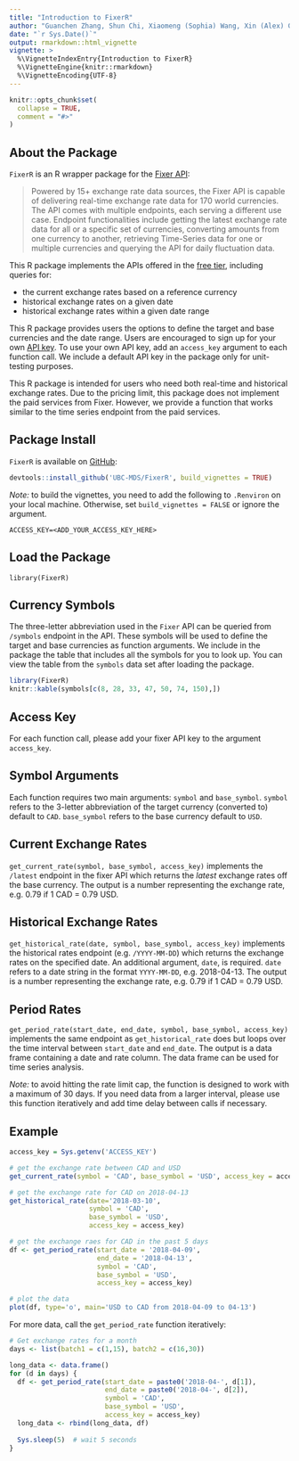 ```yaml
---
title: "Introduction to FixerR"
author: "Guanchen Zhang, Shun Chi, Xiaomeng (Sophia) Wang, Xin (Alex) Guo"
date: "`r Sys.Date()`"
output: rmarkdown::html_vignette
vignette: >
  %\VignetteIndexEntry{Introduction to FixerR}
  %\VignetteEngine{knitr::rmarkdown}
  %\VignetteEncoding{UTF-8}
---
```


```r
knitr::opts_chunk$set(
  collapse = TRUE,
  comment = "#>"
)
```

## About the Package

`FixerR` is an R wrapper package for the [Fixer API](https://fixer.io):

> Powered by 15+ exchange rate data sources, the Fixer API is capable of delivering real-time exchange rate data for 170 world currencies. The API comes with multiple endpoints, each serving a different use case. Endpoint functionalities include getting the latest exchange rate data for all or a specific set of currencies, converting amounts from one currency to another, retrieving Time-Series data for one or multiple currencies and querying the API for daily fluctuation data.

This R package implements the APIs offered in the [free tier](https://fixer.io/product), including queries for:

- the current exchange rates based on a reference currency
- historical exchange rates on a given date
- historical exchange rates within a given date range

This R package provides users the options to define the target and base currencies and the date range. Users are encouraged to sign up for your own [API key](https://fixer.io/product). To use your own API key, add an `access_key` argument to each function call. We include a default API key in the package only for unit-testing purposes.

This R package is intended for users who need both real-time and historical exchange rates. Due to the pricing limit, this package does not implement the paid services from Fixer. However, we provide a function that works similar to the time series endpoint from the paid services.

## Package Install

`FixerR` is available on [GitHub](https://github.com/UBC-MDS/FixerR):

```r
devtools::install_github('UBC-MDS/FixerR', build_vignettes = TRUE)
```

_Note:_ to build the vignettes, you need to add the following to `.Renviron` on your local machine. Otherwise, set `build_vignettes = FALSE` or ignore the argument.

```
ACCESS_KEY=<ADD_YOUR_ACCESS_KEY_HERE>
```

## Load the Package

```library(FixerR)```

## Currency Symbols

The three-letter abbreviation used in the `Fixer` API can be queried from `/symbols` endpoint in the API. These symbols will be used to define the target and base currencies as function arguments. We include in the package the table that includes all the symbols for you to look up. You can view the table from the `symbols` data set after loading the package.

```r
library(FixerR)
knitr::kable(symbols[c(8, 28, 33, 47, 50, 74, 150),])
```

## Access Key

For each function call, please add your fixer API key to the argument `access_key`.

## Symbol Arguments

Each function requires two main arguments: `symbol` and `base_symbol`. `symbol` refers to the 3-letter abbreviation of the target currency (converted to) default to `CAD`. `base_symbol` refers to the base currency default to `USD`.

## Current Exchange Rates

`get_current_rate(symbol, base_symbol, access_key)` implements the `/latest` endpoint in the fixer API which returns the _latest_ exchange rates off the base currency. The output is a number representing the exchange rate, e.g. 0.79 if 1 CAD = 0.79 USD.


## Historical Exchange Rates

`get_historical_rate(date, symbol, base_symbol, access_key)` implements the historical rates endpoint (e.g. `/YYYY-MM-DD`) which returns the exchange rates on the specified date. An additional argument, `date`, is required. `date` refers to a date string in the format `YYYY-MM-DD`, e.g. 2018-04-13. The output is a number representing the exchange rate, e.g. 0.79 if 1 CAD = 0.79 USD.


## Period Rates

`get_period_rate(start_date, end_date, symbol, base_symbol, access_key)` implements the same endpoint as `get_historical_rate` does but loops over the time interval between `start_date` and `end_date`. The output is a data frame containing a date and rate column. The data frame can be used for time series analysis.

_Note:_ to avoid hitting the rate limit cap, the function is designed to work with a maximum of 30 days. If you need data from a larger interval, please use this function iteratively and add time delay between calls if necessary.


## Example

```r
access_key = Sys.getenv('ACCESS_KEY')
```

```r
# get the exchange rate between CAD and USD
get_current_rate(symbol = 'CAD', base_symbol = 'USD', access_key = access_key)
```

```r
# get the exchange rate for CAD on 2018-04-13
get_historical_rate(date='2018-03-10',
                    symbol = 'CAD',
                    base_symbol = 'USD',
                    access_key = access_key)
```

```r
# get the exchange raes for CAD in the past 5 days
df <- get_period_rate(start_date = '2018-04-09',
                      end_date = '2018-04-13',
                      symbol = 'CAD',
                      base_symbol = 'USD',
                      access_key = access_key)
```

```r
# plot the data
plot(df, type='o', main='USD to CAD from 2018-04-09 to 04-13')
```

For more data, call the `get_period_rate` function iteratively:

```r
# Get exchange rates for a month
days <- list(batch1 = c(1,15), batch2 = c(16,30))

long_data <- data.frame()
for (d in days) {
  df <- get_period_rate(start_date = paste0('2018-04-', d[1]),
                        end_date = paste0('2018-04-', d[2]),
                        symbol = 'CAD',
                        base_symbol = 'USD',
                        access_key = access_key)
  long_data <- rbind(long_data, df)
  
  Sys.sleep(5)  # wait 5 seconds
}
```

